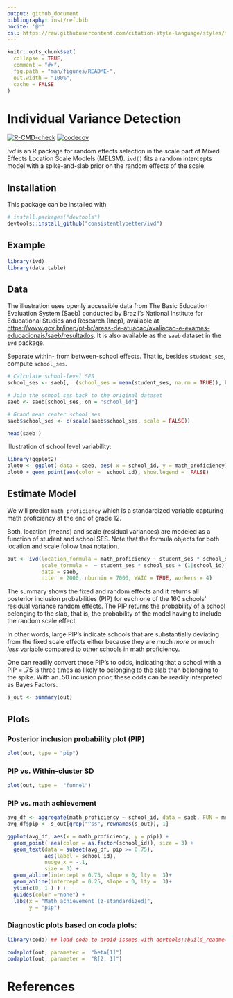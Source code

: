 ```yaml
---
output: github_document
bibliography: inst/ref.bib
nocite: '@*'
csl: https://raw.githubusercontent.com/citation-style-language/styles/master/apa.csl
---
```


<!-- README.md is generated from README.Rmd. Please edit that file -->
<!-- knit with rmarkdown::render("README.Rmd", output_format = "md_document") -->

```r
knitr::opts_chunk$set(
  collapse = TRUE,
  comment = "#>",
  fig.path = "man/figures/README-",
  out.width = "100%",
  cache = FALSE
)
```

# Individual Variance Detection


<!-- badges: start -->
[![R-CMD-check](https://github.com/ph-rast/ivd/actions/workflows/R-CMD-check.yaml/badge.svg)](https://github.com/ph-rast/ivd/actions/workflows/R-CMD-check.yaml)
[![codecov](https://codecov.io/gh/consistentlyBetter/ivd/graph/badge.svg?token=SD0PM5BVIL)](https://codecov.io/gh/consistentlyBetter/ivd)
<!-- badges: end -->

*ivd* is an R package for random effects selection in the scale part of Mixed Effects Location Scale Modlels (MELSM). `ivd()` fits a random intercepts model with a spike-and-slab prior on the random effects of the scale.

## Installation

This package can be installed with 

``` r
# install.packages("devtools")
devtools::install_github("consistentlybetter/ivd")
```

## Example


```r
library(ivd)
library(data.table)
```
## Data
The illustration uses openly accessible data from The Basic Education Evaluation System (Saeb) conducted by Brazil's National Institute for Educational Studies and Research (Inep), available at <https://www.gov.br/inep/pt-br/areas-de-atuacao/avaliacao-e-exames-educacionais/saeb/resultados>. It is also available as the `saeb` dataset in the `ivd` package.

Separate within- from between-school effects. That is, besides `student_ses`, compute `school_ses`. 

```r
# Calculate school-level SES
school_ses <- saeb[, .(school_ses = mean(student_ses, na.rm = TRUE)), by = school_id]

# Join the school_ses back to the original dataset
saeb <- saeb[school_ses, on = "school_id"]

# Grand mean center school ses
saeb$school_ses <- c(scale(saeb$school_ses, scale = FALSE))

head(saeb )
```

Illustration of school level variability:
```r
library(ggplot2)
plot0 <- ggplot( data = saeb, aes( x = school_id, y = math_proficiency) )
plot0 + geom_point(aes(color =  school_id), show.legend =  FALSE)
```



## Estimate Model

We will predict `math_proficiency` which is a standardized variable capturing math proficiency at the end of grade 12.

Both, location (means) and scale (residual variances) are modeled as a function of student and school SES. Note that the formula objects for both location and scale follow `lme4` notation.

```r
out <- ivd(location_formula = math_proficiency ~ student_ses * school_ses + (1|school_id),
           scale_formula =  ~ student_ses * school_ses + (1|school_id),
           data = saeb,
           niter = 2000, nburnin = 7000, WAIC = TRUE, workers = 4)
```

The summary shows the fixed and random effects and it returns all posterior inclusion probabilities (PIP) for each one of the 160 schools' residual variance random effects. The PIP returns the probability of a school belonging to the slab, that is, the probability of the model having to include the random scale effect. 

In other words, large PIP's indicate schools that are substantially deviating from the fixed scale effects either because they are much _more_ or much _less_  variable compared to other schools in math proficiency.

One can readily convert those PIP's to odds, indicating that a school with a PIP = .75 is three times as likely to belonging to the slab than belonging to the spike. With an .50 inclusion prior, these odds can be readily interpreted as Bayes Factors.

```r
s_out <- summary(out)
```

## Plots

### Posterior inclusion probability plot (PIP)

```r
plot(out, type = "pip")
```
### PIP vs. Within-cluster SD

```r
plot(out, type =  "funnel")
```

### PIP vs. math achievement

```r
avg_df <- aggregate(math_proficiency ~ school_id, data = saeb, FUN = mean)
avg_df$pip <- s_out[grep("^ss", rownames(s_out)), 1]

ggplot(avg_df, aes(x = math_proficiency, y = pip)) +
  geom_point( aes(color = as.factor(school_id)), size = 3) +
  geom_text(data = subset(avg_df, pip >= 0.75),
            aes(label = school_id),
            nudge_x = -.1,
            size = 3) +
  geom_abline(intercept = 0.75, slope = 0, lty =  3)+
  geom_abline(intercept = 0.25, slope = 0, lty =  3)+
  ylim(c(0, 1 ) ) + 
  guides(color ="none") +
  labs(x = "Math achievement (z-standardized)",
       y = "pip")
```


### Diagnostic plots based on coda plots:

```r
library(coda) ## load coda to avoid issues with devtools::build_readme()
```

```r
codaplot(out, parameter =  "beta[1]")
codaplot(out, parameter =  "R[2, 1]")
```

# References
